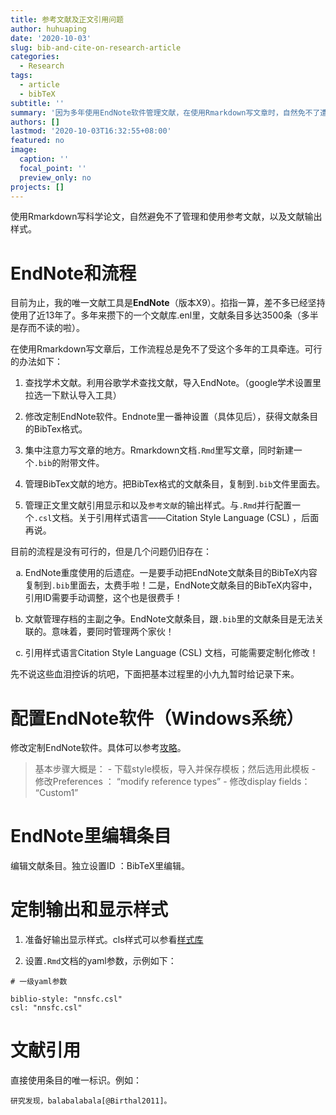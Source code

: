 ```yaml
---
title: 参考文献及正文引用问题
author: huhuaping
date: '2020-10-03'
slug: bib-and-cite-on-research-article
categories:
  - Research
tags:
  - article
  - bibTeX
subtitle: ''
summary: '因为多年使用EndNote软件管理文献，在使用Rmarkdown写文章时，自然免不了遭遇传统与尝新的大碰撞。这篇博文记录了二者协调使用中的困难，以及基本的协作流程和注意事项。不得不承认，在软件工具使用上，我们不得不在坚守传统的“稳固性”以及拥抱创新的“生命力”之间，不断做出权衡、抉择、隐忍，直至最后的突破和归宿。对我而言，目前无疑还处在这隐忍和彻底破除的过渡时期。'
authors: []
lastmod: '2020-10-03T16:32:55+08:00'
featured: no
image:
  caption: ''
  focal_point: ''
  preview_only: no
projects: []
---
```


使用Rmarkdown写科学论文，自然避免不了管理和使用参考文献，以及文献输出样式。

# EndNote和流程

目前为止，我的唯一文献工具是**EndNote**（版本X9）。掐指一算，差不多已经坚持使用了近13年了。多年来攒下的一个文献库.enl里，文献条目多达3500条（多半是存而不读的啦）。

在使用Rmarkdown写文章后，工作流程总是免不了受这个多年的工具牵连。可行的办法如下：

1. 查找学术文献。利用谷歌学术查找文献，导入EndNote。（google学术设置里拉选一下默认导入工具）

2. 修改定制EndNote软件。Endnote里一番神设置（具体见后），获得文献条目的BibTex格式。

3. 集中注意力写文章的地方。Rmarkdown文档`.Rmd`里写文章，同时新建一个`.bib`的附带文件。

4. 管理BibTex文献的地方。把BibTex格式的文献条目，复制到`.bib`文件里面去。

5. 管理正文里文献引用显示和以及`参考文献`的输出样式。与`.Rmd`并行配置一个`.csl`文档。关于引用样式语言——Citation Style Language (CSL) ，后面再说。

目前的流程是没有可行的，但是几个问题仍旧存在：

a. EndNote重度使用的后遗症。一是要手动把EndNote文献条目的BibTeX内容复制到`.bib`里面去，太费手啦！二是，EndNote文献条目的BibTeX内容中，引用ID需要手动调整，这个也是很费手！

b. 文献管理存档的主副之争。EndNote文献条目，跟`.bib`里的文献条目是无法关联的。意味着，要同时管理两个家伙！

c. 引用样式语言Citation Style Language (CSL) 文档，可能需要定制化修改！


先不说这些血泪控诉的坑吧，下面把基本过程里的小九九暂时给记录下来。

# 配置EndNote软件（Windows系统）

修改定制EndNote软件。具体可以参考[攻略](https://www.rhizobia.co.nz/latex/convert)。

> 基本步骤大概是：
- 下载style模板，导入并保存模板；然后选用此模板
- 修改Preferences ： "modify reference types"
- 修改display fields：  "Custom1"

# EndNote里编辑条目

编辑文献条目。独立设置ID ：BibTeX里编辑。


# 定制输出和显示样式

1. 准备好输出显示样式。cls样式可以参看[样式库](https://github.com/citation-style-language/styles)

2. 设置`.Rmd`文档的yaml参数，示例如下：

```
# 一级yaml参数

biblio-style: "nnsfc.csl"
csl: "nnsfc.csl"

```

# 文献引用

直接使用条目的唯一标识。例如：

```
研究发现，balabalabala[@Birthal2011]。

```
